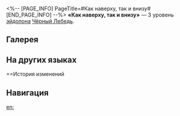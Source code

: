 <%-- [PAGE_INFO]
PageTitle=#Как наверху, так и внизу#
[END_PAGE_INFO] --%>
{{Эйдолон Инфобокс
|Название         = Как наверху, так и внизу
|Изображение      = Эйдолон Как наверху, так и внизу.png
|Персонаж         = Чёрный Лебедь
|Уровень          = 3
|Длительность     = 
|Описание         = Уровень навыка повышается на 2, максимальный уровень - 15. Уровень таланта повышается на 2, максимальный уровень - 15.
|Свойство1        = 
|Масштабирование1 = 
}}
'''«Как наверху, так и внизу»''' — 3 уровень [[эйдолон]]а [[Чёрный Лебедь]].

==Галерея==
{{Галерея|position=left|captionalign=center
|Персонаж Чёрный Лебедь Эйдолон 3.png|Осколок Эйдолона
}}

==На других языках==
{{На других языках
|en   = As Above, So Below
|zhs  = 上界如此，下界亦然
|zht  = 上界如此，下界亦然
|ja   = {{Rubi|下界|げかい}}は{{Rubi|上界|じょうかい}}に{{Rubi|倣|なら}}う
|ko   = 위에서도 그러하듯 아래서도 그러하다
|es   = Como arriba, así es abajo
|fr   = Sur la terre comme au ciel
|ru   = Как наверху, так и внизу
|th   = As Above, So Below
|vi   = Thượng Giới Đã Vậy, Hạ Giới Cũng Như Vậy
|de   = Wie im Himmel, so auf Erden
|id   = As Above, So Below
|pt   = Assim na Terra como no Céu
}}

==История изменений
{{История изменений|3.5}}

==Навигация==
{{Навык Навбокс|Чёрный Лебедь}}

[[en:]]